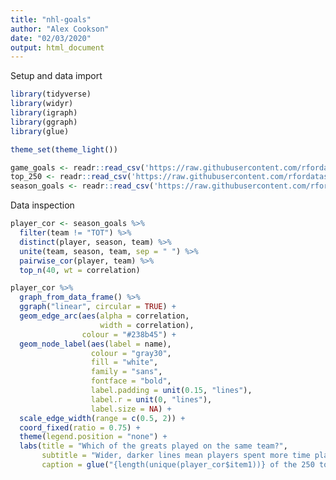 ```yaml
---
title: "nhl-goals"
author: "Alex Cookson"
date: "02/03/2020"
output: html_document
---
```


Setup and data import

```r
library(tidyverse)
library(widyr)
library(igraph)
library(ggraph)
library(glue)

theme_set(theme_light())

game_goals <- readr::read_csv('https://raw.githubusercontent.com/rfordatascience/tidytuesday/master/data/2020/2020-03-03/game_goals.csv')
top_250 <- readr::read_csv('https://raw.githubusercontent.com/rfordatascience/tidytuesday/master/data/2020/2020-03-03/top_250.csv')
season_goals <- readr::read_csv('https://raw.githubusercontent.com/rfordatascience/tidytuesday/master/data/2020/2020-03-03/season_goals.csv')
```

Data inspection

```r
player_cor <- season_goals %>%
  filter(team != "TOT") %>%
  distinct(player, season, team) %>%
  unite(team, season, team, sep = " ") %>%
  pairwise_cor(player, team) %>%
  top_n(40, wt = correlation)

player_cor %>%
  graph_from_data_frame() %>%
  ggraph("linear", circular = TRUE) +
  geom_edge_arc(aes(alpha = correlation,
                    width = correlation),
                colour = "#238b45") +
  geom_node_label(aes(label = name),
                  colour = "gray30",
                  fill = "white",
                  family = "sans",
                  fontface = "bold",
                  label.padding = unit(0.15, "lines"),
                  label.r = unit(0, "lines"),
                  label.size = NA) +
  scale_edge_width(range = c(0.5, 2)) +
  coord_fixed(ratio = 0.75) +
  theme(legend.position = "none") +
  labs(title = "Which of the greats played on the same team?",
       subtitle = "Wider, darker lines mean players spent more time playing on the same team together",
       caption = glue("{length(unique(player_cor$item1))} of the 250 top all-time scorers with the highest same-team correlation"))
```
